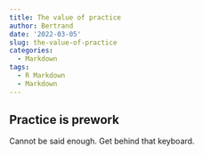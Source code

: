 ```yaml
---
title: The value of practice
author: Bertrand
date: '2022-03-05'
slug: the-value-of-practice
categories:
  - Markdown
tags:
  - R Markdown
  - Markdown
---
```


## Practice is prework

Cannot be said enough. Get behind that keyboard.